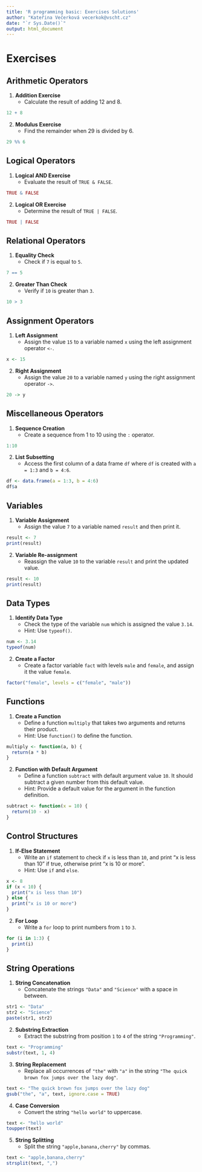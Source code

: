 ```yaml
---
title: 'R programming basic: Exercises Solutions'
author: "Kateřina Večerková vecerkok@vscht.cz"
date: "`r Sys.Date()`"
output: html_document
---
```


# Exercises

## Arithmetic Operators

1. **Addition Exercise**
   - Calculate the result of adding 12 and 8.

```r
12 + 8
```

2. **Modulus Exercise**
   - Find the remainder when 29 is divided by 6.

```r
29 %% 6
```

## Logical Operators

1. **Logical AND Exercise**
   - Evaluate the result of `TRUE & FALSE`.

```r
TRUE & FALSE
```

2. **Logical OR Exercise**
   - Determine the result of `TRUE | FALSE`.

```r
TRUE | FALSE
```

## Relational Operators

1. **Equality Check**
   - Check if `7` is equal to `5`.
   
```r
7 == 5
```

2. **Greater Than Check**
   - Verify if `10` is greater than `3`.

```r
10 > 3
```

## Assignment Operators

1. **Left Assignment**
   - Assign the value `15` to a variable named `x` using the left assignment operator `<-`.

```r
x <- 15
```

2. **Right Assignment**
   - Assign the value `20` to a variable named `y` using the right assignment operator `->`.

```r
20 -> y
```

## Miscellaneous Operators

1. **Sequence Creation**
   - Create a sequence from 1 to 10 using the `:` operator.
   
```r
1:10
```

2. **List Subsetting**
   - Access the first column of a data frame `df` where `df` is created with `a = 1:3` and `b = 4:6`.

```r
df <- data.frame(a = 1:3, b = 4:6)
df$a
```

## Variables

1. **Variable Assignment**
   - Assign the value `7` to a variable named `result` and then print it.

```r
result <- 7
print(result)
```

2. **Variable Re-assignment**
   - Reassign the value `10` to the variable `result` and print the updated value.

```r
result <- 10
print(result)
```

## Data Types

1. **Identify Data Type**
   - Check the type of the variable `num` which is assigned the value `3.14`.
   - Hint: Use `typeof()`.

```r
num <- 3.14
typeof(num)
```

2. **Create a Factor**
   - Create a factor variable `fact` with levels `male` and `female`, and assign it the value `female`.

```r
factor("female", levels = c("female", "male"))
```

## Functions

1. **Create a Function**
   - Define a function `multiply` that takes two arguments and returns their product.
   - Hint: Use `function()` to define the function.

```r
multiply <- function(a, b) {
  return(a * b)
}
```

2. **Function with Default Argument**
   - Define a function `subtract` with default argument value `10`. It should subtract a given number from this default value.
   - Hint: Provide a default value for the argument in the function definition.

```r
subtract <- function(x = 10) {
  return(10 - x)
}
```

## Control Structures

1. **If-Else Statement**
   - Write an `if` statement to check if `x` is less than `10`, and print "x is less than 10" if true, otherwise print "x is 10 or more".
   - Hint: Use `if` and `else`.

```r
x <- 8
if (x < 10) {
  print("x is less than 10")
} else {
  print("x is 10 or more")
}
```

2. **For Loop**
   - Write a `for` loop to print numbers from `1` to `3`.

```r
for (i in 1:3) {
  print(i)
}
```

## String Operations

1. **String Concatenation**
   - Concatenate the strings `"Data"` and `"Science"` with a space in between.

```r
str1 <- "Data"
str2 <- "Science"
paste(str1, str2)
```

2. **Substring Extraction**
   - Extract the substring from position `1` to `4` of the string `"Programming"`.

```r
text <- "Programming"
substr(text, 1, 4)
```

3. **String Replacement**
   - Replace all occurrences of `"the"` with `"a"` in the string `"The quick brown fox jumps over the lazy dog"`.

```r
text <- "The quick brown fox jumps over the lazy dog"
gsub("the", "a", text, ignore.case = TRUE)
```

4. **Case Conversion**
   - Convert the string `"hello world"` to uppercase.

```r
text <- "hello world"
toupper(text)
```

5. **String Splitting**
   - Split the string `"apple,banana,cherry"` by commas.

```r
text <- "apple,banana,cherry"
strsplit(text, ",")
```